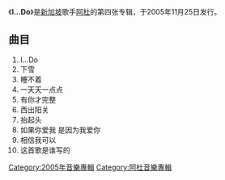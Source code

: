 {{NoteTA
|G1=Music
}}
{{Infobox album
| name         = {{lang|en|I...Do}}
| type         = studio
| artist       = [[阿杜_(新加坡歌手)|阿杜]]
| cover        = 
| released     = {{start date|2005|11|25}}
| studio       = 
| genre        = [[流行_(音樂類型)|流行]]
| length       = 
| label        = 
| producer     = 
| prev_title   = [[醇情歌|醇情歌]]
| prev_year    = 2004
| next_title   = [[撒野|撒野]]
| next_year    = 2007
}}

《'''I...Do'''》是[[新加坡|新加坡]]歌手[[阿杜_(新加坡歌手)|阿杜]]的第四张专辑，于2005年11月25日发行。

== 曲目 ==
#I...Do 
#下雪 
#睡不着 
#一天天一点点
#有你才完整
#西出阳关 
#抬起头
#如果你爱我 是因为我爱你 
#相信我可以
#这首歌是谁写的
{{ADO Album}}

[[Category:2005年音樂專輯|Category:2005年音樂專輯]]
[[Category:阿杜音樂專輯|Category:阿杜音樂專輯]]